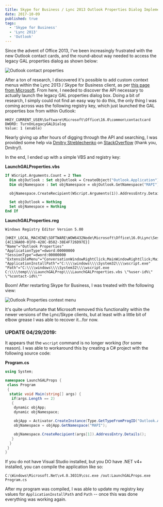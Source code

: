 ```yaml
---
title: Skype for Business / Lync 2013 Outlook Properties Dialog Implementation
date: 2017-10-09
published: true
tags:
  - 'Skype for Business'
  - 'Lync 2013'
  - 'Outlook'
---
```


Since the advent of Office 2013, I've been increasingly frustrated with the new Outlook contact cards, and the round-about way needed to access the legacy GAL properties dialog as shown below:

![Outlook contact properties](./outlook_properties.png)

After a ton of research, I discovered it's possible to add custom context menus within the Lync 2013 / Skype for Business client, as per [this page from Microsoft](https://msdn.microsoft.com/en-us/library/office/jj945535.aspx). From here, I needed to discover the API necessary to actually launch the legacy GAL properties dialog box. Doing a bit of research, I simply could not find an easy way to do this, the only thing I was coming across was the following registry key, which just launched the GAL properties box from within Outlook:

```
HKEY_CURRENT_USER\Software\Microsoft\Office\16.0\common\contactcard
DWORD: TurnOnLegacyGALDialog
Value: 1 (enable)
```

Nearly giving up after hours of digging through the API and searching, I was provided some help via [Dmitry Streblechenko](https://stackoverflow.com/users/332059/dmitry-streblechenko) on [StackOverflow](https://stackoverflow.com/questions/47146387/is-there-any-way-to-launch-the-global-address-list-gal-properties-dialog-progr) (thank you, Dmitry!).

In the end, I ended up with a simple VBS and registry key:

**LaunchGALProperties.vbs**

```vb
If WScript.Arguments.Count = 2 Then
  Dim objOutlook : Set objOutlook = CreateObject("Outlook.Application")
  Dim objNamespace : Set objNamespace = objOutlook.GetNamespace("MAPI")

  objNamespace.CreateRecipient(WScript.Arguments(1)).AddressEntry.Details()

  Set objOutlook = Nothing
  Set objNamespace = Nothing
End If
```

**LaunchGALProperties.reg**

```
Windows Registry Editor Version 5.00

[HKEY_LOCAL_MACHINE\SOFTWARE\WOW6432Node\Microsoft\Office\16.0\Lync\SessionManager\Apps\{4C13AA00-01F0-428C-B582-38E4F726D97E}]
"Name"="Outlook Properties"
"ApplicationType"=dword:00000000
"SessionType"=dword:00000000
"ExtensibleMenu"="ConversationWindowRightClick;MainWindowRightClick;MainWindowActions;ConversationWindowActions;ContactCardMenu"
"ApplicationInstallPath"="C:\\\\windows\\\\System32\\\\wscript.exe"
"Path"="C:\\\\windows\\\\System32\\\\wscript.exe C:\\\\temp\\\\LaunchGALProp\\\\LaunchGALProperties.vbs \"%user-id%\" \"%contact-id%\""

```

Boom! After restarting Skype for Business, I was treated with the following view:

![Outlook Properties context menu](./context_menu.png)

It's quite unfortunate that Microsoft removed this functionality within the newer versions of the Lync/Skype clients, but at least with a little bit of elbow grease I was able to recover it...for now.

### UPDATE 04/29/2019:

It appears that the `wscript` command is no longer working (for some reason). I was able to workaround this by creating a C# project with the following source code:

**Program.cs**

```csharp
using System;

namespace LaunchGALProps {
 class Program
 {
  static void Main(string[] args) {
   if(args.Length == 2)
   {
    dynamic objApp;
    dynamic objNamespace;

    objApp = Activator.CreateInstance(Type.GetTypeFromProgID("Outlook.Application"));
    objNamespace = objApp.GetNamespace("MAPI");

    objNamespace.CreateRecipient(args[1]).AddressEntry.Details();
   }
  }
 }
}
```

If you do not have Visual Studio installed, but you DO have .NET v4+ installed, you can compile the application like so:

```
C:\Windows\Microsoft.Net\v4.0.30319\csc.exe /out:LaunchGALProps.exe Program.cs
```

After my program was compiled, I was able to update my registry key values for `ApplicationInstallPath` and `Path` -- once this was done everything was working again.
